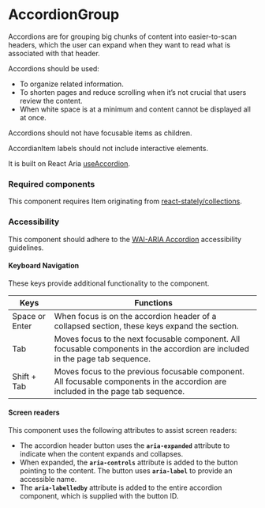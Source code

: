 
<Meta title="Components/AccordionGroup/AccordionGroup" />

# AccordionGroup

Accordions are for grouping big chunks of content into easier-to-scan headers, which the user can expand when they want to read what is associated with that header.

Accordions should be used:
- To organize related information.
- To shorten pages and reduce scrolling when it’s not crucial that users review the content.
- When white space is at a minimum and content cannot be displayed all at once. 

Accordions should not have focusable items as children.

AccordianItem labels should not include interactive elements.

It is built on React Aria [useAccordion](https://reactspectrum.blob.core.windows.net/reactspectrum/d77b35e970e5549f66b47a83f07423f5c93b7297/docs/react-aria/useAccordion.html).

### Required components

This component requires Item originating from [react-stately/collections](https://react-spectrum.adobe.com/react-stately/collections.html).

### Accessibility

This component should adhere to the [WAI-ARIA Accordion](https://www.w3.org/WAI/ARIA/apg/patterns/accordion/examples/accordion) accessibility guidelines. 

#### Keyboard Navigation

These keys provide additional functionality to the component. 

| Keys | Functions |
| ---- | --------- |
| Space or Enter | When focus is on the accordion header of a collapsed section, these keys expand the section. |
| Tab | Moves focus to the next focusable component. All focusable components in the accordion are included in the page tab sequence.|
| Shift + Tab | Moves focus to the previous focusable component. All focusable components in the accordion are included in the page tab sequence. |

#### Screen readers

This component uses the following attributes to assist screen readers:
- The accordion header button uses the **`aria-expanded`** attribute to indicate when the content expands and collapses. 
- When expanded, the **`aria-controls`** attribute is added to the button pointing to the content. The button uses **`aria-label`** to provide an accessible name. 
- The **`aria-labelledby`** attribute is added to the entire accordion component, which is supplied with the button ID.  